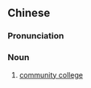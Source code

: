 {{also|社区学院}}
==Chinese==
{{zh-forms|s=社区学院|type=22}}

===Pronunciation===
{{zh-pron
|m=shèqū xuéyuàn
|c=se5 keoi1 hok6 jyun6-2
|cat=n
}}

===Noun===
{{zh-noun}}

# [[community college]]

{{zh-cat|Education|Schools}}